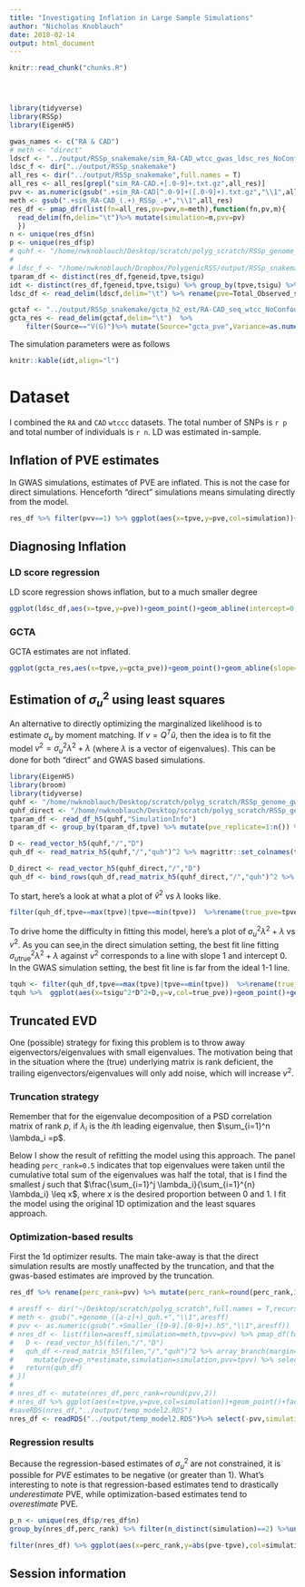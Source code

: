 ```yaml
---
title: "Investigating Inflation in Large Sample Simulations"
author: "Nicholas Knoblauch"
date: 2018-02-14
output: html_document
---
```


<!-- The file analysis/chunks.R contains chunks that define default settings
shared across the workflowr files. -->
```r
knitr::read_chunk("chunks.R")
```

<!-- Update knitr chunk options -->
```r
```

<!-- Insert the date the file was last updated -->
```r
```

<!-- Insert the code version (Git commit SHA1) if Git repository exists and R
 package git2r is installed -->
```r
```



```r

library(tidyverse)
library(RSSp)
library(EigenH5)

gwas_names <- c("RA & CAD")
# meth <- "direct"
ldscf <- "../output/RSSp_snakemake/sim_RA-CAD_wtcc_gwas_ldsc_res_NoConfoundSmaller.txt.gz"
ldsc_f <- dir("../output/RSSp_snakemake")
all_res <- dir("../output/RSSp_snakemake",full.names = T)
all_res <- all_res[grepl("sim_RA-CAD.+[.0-9]+.txt.gz",all_res)]
pvv <- as.numeric(gsub(".+sim_RA-CAD[^.0-9]+([.0-9]+).txt.gz","\\1",all_res))
meth <- gsub(".+sim_RA-CAD_(.+)_RSSp_.+","\\1",all_res)
res_df <- pmap_dfr(list(fn=all_res,pv=pvv,m=meth),function(fn,pv,m){
  read_delim(fn,delim="\t")%>% mutate(simulation=m,pvv=pv)
  })
n <- unique(res_df$n)
p <- unique(res_df$p)
# quhf <- "/home/nwknoblauch/Desktop/scratch/polyg_scratch/RSSp_genome_gwas_quh_chunk/RA-CAD_wtcc_NoConfoundSmaller_sim.h5"
# 
# ldsc_f <- "/home/nwknoblauch/Dropbox/PolygenicRSS/output/RSSp_snakemake/sim_RA-CAD_wtcc_gwas_ldsc_res_NoConfoundSmaller.txt.gz"
tparam_df <- distinct(res_df,fgeneid,tpve,tsigu)
idt <- distinct(res_df,fgeneid,tpve,tsigu) %>% group_by(tpve,tsigu) %>% summarise(n_replicates=n()) %>% rename(pve=tpve,sigma_u=tsigu) 
ldsc_df <- read_delim(ldscf,delim="\t") %>% rename(pve=Total_Observed_scale_h2) %>% mutate(simulation="LDSC") %>% inner_join(tparam_df)

gctaf <- "../output/RSSp_snakemake/gcta_h2_est/RA-CAD_seq_wtcc_NoConfoundSmaller_est.txt"
gcta_res <- read_delim(gctaf,delim="\t")  %>%
    filter(Source=="V(G)")%>% mutate(Source="gcta_pve",Variance=as.numeric(Variance)) %>% select(-SE) %>%spread(Source,Variance) %>% inner_join(tparam_df)
```


The simulation parameters were as follows
```r
knitr::kable(idt,align="l")
```


# Dataset

I combined the `RA` and `CAD` `wtccc` datasets. The total number of SNPs is `r p` and total number of individuals is `r n`. LD was estimated in-sample.

## Inflation of PVE estimates

In GWAS simulations, estimates of PVE are inflated. This is not the case for direct simulations. Henceforth "direct" simulations means simulating directly from the model.
```r
res_df %>% filter(pvv==1) %>% ggplot(aes(x=tpve,y=pve,col=simulation))+geom_point()+xlim(c(0,1))+ylim(c(0,1))+geom_abline(intercept=0,slope=1)+ggtitle("Inflation of PVE estimates")+xlab("True PVE")+ylab("PVE estimate")
```

## Diagnosing Inflation

### LD score regression

LD score regression shows inflation, but to a much smaller degree

```r
ggplot(ldsc_df,aes(x=tpve,y=pve))+geom_point()+geom_abline(intercept=0,slope=1)+ggtitle("PVE estimates in LDSC")+xlab("True PVE")+ylab("PVE estimate")
```

### GCTA 

GCTA estimates are not inflated.

```r
ggplot(gcta_res,aes(x=tpve,y=gcta_pve))+geom_point()+geom_abline(slope=1,intercept=0)+ggtitle("GCTA")+xlab("PVE")+ylab(bquote(hat(PVE)))
```



## Estimation of $\sigma_u^2$ using least squares

An alternative to directly optimizing the marginalized likelihood is to estimate $\sigma_u$ by moment matching. If $v=Q^{T}\hat{u}$, then the idea is to fit the model $v^2=\sigma_u^2\lambda^2+\lambda$ (where $\lambda$ is a vector of eigenvalues). This can be done for both "direct" and GWAS based simulations. 

```r
library(EigenH5)
library(broom)
library(tidyverse)
quhf <- "/home/nwknoblauch/Desktop/scratch/polyg_scratch/RSSp_genome_gwas_quh_chunk/RA-CAD_wtcc_NoConfoundSmaller_1.0.h5"
quhf_direct <- "/home/nwknoblauch/Desktop/scratch/polyg_scratch/RSSp_genome_direct_quh_chunk/RA-CAD_wtcc_NoConfoundSmaller_1.0.h5"
tparam_df <- read_df_h5(quhf,"SimulationInfo")
tparam_df <- group_by(tparam_df,tpve) %>% mutate(pve_replicate=1:n()) %>% ungroup()

D <- read_vector_h5(quhf,"/","D")
quh_df <- read_matrix_h5(quhf,"/","quh")^2 %>% magrittr::set_colnames(tparam_df$fgeneid) %>% as_data_frame %>%mutate(eigen_id=1:n(),D=D) %>%gather("fgeneid","v",-eigen_id,-D) %>% inner_join(tparam_df)%>% mutate(simulation="gwas")

D_direct <- read_vector_h5(quhf_direct,"/","D")
quh_df <- bind_rows(quh_df,read_matrix_h5(quhf_direct,"/","quh")^2 %>% magrittr::set_colnames(tparam_df$fgeneid) %>% as_data_frame %>%mutate(eigen_id=1:n(),D=D_direct) %>%gather("fgeneid","v",-eigen_id,-D) %>% inner_join(tparam_df) %>% mutate(simulation="direct")) 

```
To start, here's a look at what a plot of $\hat{v}^2$ vs $\lambda$ looks like.


```r
filter(quh_df,tpve==max(tpve)|tpve==min(tpve))  %>%rename(true_pve=tpve) %>% mutate(true_pve=round(true_pve,4)) %>%filter(pve_replicate==pve_replicate[1])%>% ggplot(aes(x=D,y=v))+geom_point()+ggtitle("V^2 vs eigenvalues")+xlab(bquote(lambda))+ylab(bquote(v^2))+facet_grid(true_pve~simulation,labeller = "label_both")

```

To drive home the difficulty in fitting this model, here's a plot of $\sigma_u^2 \lambda^2 + \lambda$ vs $v^2$. As you can see,in the direct simulation setting, the best fit line fitting ${\sigma_u}_{\text{true}}^2 \lambda^2 + \lambda$ against $v^2$ corresponds to a line with slope 1 and intercept 0. In the GWAS simulation setting, the best fit line is far from the ideal 1-1 line.

```r
tquh <- filter(quh_df,tpve==max(tpve)|tpve==min(tpve))  %>%rename(true_pve=tpve) %>% mutate(true_pve=factor(round(true_pve,4))) %>%filter(pve_replicate==pve_replicate[1])
tquh %>%  ggplot(aes(x=tsigu^2*D^2+D,y=v,col=true_pve))+geom_point()+geom_smooth(method="lm",aes(linetype=true_pve),size=2)+geom_abline(slope=1,intercept=0)+ggtitle("'True' v^2 vs observed v^2")+xlab(bquote(sigma[u]^2~lambda^2+lambda))+ylab(bquote(v^2))+facet_wrap(~simulation,labeller = "label_both")

```

## Truncated EVD

One (possible) strategy for fixing this problem is to throw away eigenvectors/eigenvalues with small eigenvalues. The motivation being that in the situation where the (true) underlying matrix is rank deficient, the trailing eigenvectors/eigenvalues will only add noise, which will increase $v^2$.

### Truncation strategy

Remember that for the eigenvalue decomposition of a PSD correlation matrix of rank $p$, if $\lambda_i$ is the $i$th leading eigenvalue, then $\sum_{i=1}^n \lambda_i =p$. 

Below I show the result of refitting the model using this approach. The panel heading `perc_rank=0.5` indicates that top eigenvalues were taken until the cumulative total sum of the eigenvalues was half the total, that is I find the smallest $j$ such that $\frac{\sum_{i=1}^j \lambda_i}{\sum_{i=1}^{n} \lambda_i} \leq x$, where $x$ is the desired proportion between 0 and 1. I fit the model using the original 1D optimization and the least squares approach. 

### Optimization-based results

First the 1d optimizer results.  The main take-away is that the direct simulation results are mostly unaffected by the truncation, and that the gwas-based estimates are improved by the truncation.

```r
res_df %>% rename(perc_rank=pvv) %>% mutate(perc_rank=round(perc_rank,3)) %>%  ggplot(aes(x=tpve,y=pve,col=simulation))+geom_point()+xlim(c(0,1))+ylim(c(0,1))+geom_abline(intercept=0,slope=1)+ggtitle("PVE estimates using truncated EVD","1D optimization")+xlab("True PVE")+ylab("PVE estimate")+facet_wrap(~perc_rank,labeller = "label_both")
```


```r
# aresff <- dir("~/Desktop/scratch/polyg_scratch",full.names = T,recursive = T,pattern="Smaller_[0-9].[0-9]+.h5")
# meth <- gsub(".+genome_([a-z]+)_quh.+","\\1",aresff)
# pvv <- as.numeric(gsub(".+Smaller_([0-9].[0-9]+).h5","\\1",aresff))
# nres_df <- list(filen=aresff,simulation=meth,tpvv=pvv) %>% pmap_df(function(filen,simulation,tpvv){
#   D <- read_vector_h5(filen,"/","D")
#   quh_df <-read_matrix_h5(filen,"/","quh")^2 %>% array_branch(margin=2)%>% map2_dfr(tparam_df$fgeneid,~mutate(tidy(lm(.x~I(D^2)+offset(D)+0)),fgeneid=.y)) %>% select(estimate,fgeneid) %>%
#     mutate(pve=p_n*estimate,simulation=simulation,pvv=tpvv) %>% select(-estimate) %>%inner_join(tparam_df)
#   return(quh_df)
# })
# 
# nres_df <- mutate(nres_df,perc_rank=round(pvv,2)) 
# nres_df %>% ggplot(aes(x=tpve,y=pve,col=simulation))+geom_point()+facet_wrap(~perc_rank,labeller = "label_both")+geom_abline(slope=1,intercept=0)+xlim(c(-1.3,2.5))+ylim(c(-1.3,2.5))+ggtitle("PVE estimates using truncated EVD","Least Squares")
#saveRDS(nres_df,"../output/temp_model2.RDS")
nres_df <- readRDS("../output/temp_model2.RDS")%>% select(-pvv,simulation=method)
```

### Regression results

Because the regression-based estimates of $\sigma_u^2$ are not constrained, it is possible for $PVE$ estimates to be negative (or greater than 1). What's interesting to note is that regression-based estimates tend to drastically _underestimate_ PVE, while optimization-based estimates tend to _overestimate_ PVE.

```r
p_n <- unique(res_df$p/res_df$n)
group_by(nres_df,perc_rank) %>% filter(n_distinct(simulation)==2) %>%ungroup()  %>% ggplot(aes(x=tpve,y=pve,col=simulation))+geom_point()+facet_wrap(~perc_rank,labeller = "label_both")+geom_smooth(method="lm")+xlab(bquote(PVE))+ylab(bquote(hat(PVE)))+ggtitle(bquote(Regression~estimate~of~PVE))+geom_abline(intercept=0,slope=1)+xlim(c(-1.3,2.5))+ylim(c(-1.3,2.5))
```

```r
filter(nres_df) %>% ggplot(aes(x=perc_rank,y=abs(pve-tpve),col=simulation))+geom_point()+geom_smooth(method="lm")+ggtitle("Regression-based RMSE of PVE")+ylab(bquote(RMSE(PVE)))+xlab("Proportion of total rank")
```

## Session information

<!-- Insert the session information into the document -->
```r
```
